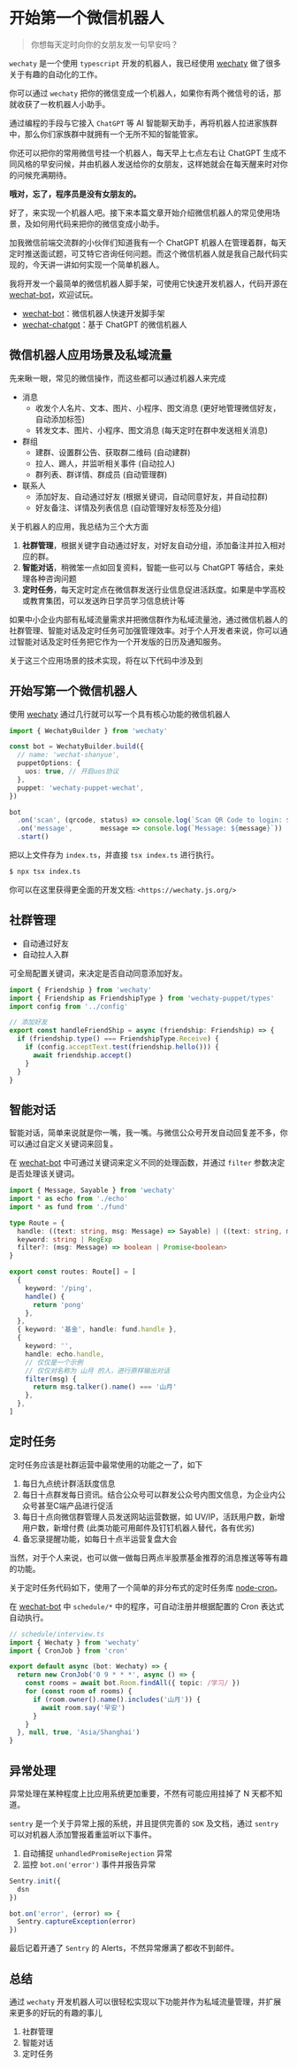 # 开始第一个微信机器人

> 你想每天定时向你的女朋友发一句早安吗？

`wechaty` 是一个使用 `typescript` 开发的机器人，我已经使用 [wechaty](https://github.com/wechaty/wechaty) 做了很多关于有趣的自动化的工作。

你可以通过 `wechaty` 把你的微信变成一个机器人，如果你有两个微信号的话，那就收获了一枚机器人小助手。

通过编程的手段与它接入 `ChatGPT` 等 AI 智能聊天助手，再将机器人拉进家族群中，那么你们家族群中就拥有一个无所不知的智能管家。

你还可以把你的常用微信号挂一个机器人，每天早上七点左右让 ChatGPT 生成不同风格的早安问候，并由机器人发送给你的女朋友，这样她就会在每天醒来时对你的问候充满期待。

**哦对，忘了，程序员是没有女朋友的。**

好了，来实现一个机器人吧。接下来本篇文章开始介绍微信机器人的常见使用场景，及如何用代码来把你的微信变成小助手。

加我微信前端交流群的小伙伴们知道我有一个 ChatGPT 机器人在管理着群，每天定时推送面试题，可艾特它咨询任何问题。而这个微信机器人就是我自己敲代码实现的，今天讲一讲如何实现一个简单机器人。

我将开发一个最简单的微信机器人脚手架，可使用它快速开发机器人，代码开源在 [wechat-bot](https://github.com/shfshanyue/wechat-bot)，欢迎试玩。

+ [wechat-bot](https://github.com/shfshanyue/wechat-bot)：微信机器人快速开发脚手架
+ [wechat-chatgpt](https://github.com/shfshanyue/wechat-chatgpt)：基于 ChatGPT 的微信机器人

## 微信机器人应用场景及私域流量

先来瞅一眼，常见的微信操作，而这些都可以通过机器人来完成

+ 消息
  + 收发个人名片、文本、图片、小程序、图文消息 (更好地管理微信好友，自动添加标签)
  + 转发文本、图片、小程序、图文消息 (每天定时在群中发送相关消息)
+ 群组
  + 建群、设置群公告、获取群二维码 (自动建群)
  + 拉人、踢人，并监听相关事件 (自动拉人)
  + 群列表、群详情、群成员 (自动管理群)
+ 联系人
  + 添加好友、自动通过好友 (根据关键词，自动同意好友，并自动拉群)
  + 好友备注、详情及列表信息 (自动管理好友标签及分组)

关于机器人的应用，我总结为三个大方面

1. **社群管理**，根据关键字自动通过好友，对好友自动分组，添加备注并拉入相对应的群。
1. **智能对话**，稍微笨一点如回复资料，智能一些可以与 ChatGPT 等结合，来处理各种咨询问题
1. **定时任务**，每天定时定点在微信群发送行业信息促进活跃度。如果是中学高校或教育集团，可以发送昨日学员学习信息统计等

如果中小企业内部有私域流量需求并把微信群作为私域流量池，通过微信机器人的社群管理、智能对话及定时任务可加强管理效率。对于个人开发者来说，你可以通过智能对话及定时任务把它作为一个开发版的日历及通知服务。

关于这三个应用场景的技术实现，将在以下代码中涉及到

## 开始写第一个微信机器人

使用 [wechaty](https://github.com/wechaty/wechaty) 通过几行就可以写一个具有核心功能的微信机器人

``` ts
import { WechatyBuilder } from 'wechaty'

const bot = WechatyBuilder.build({
  // name: 'wechat-shanyue',
  puppetOptions: {
    uos: true, // 开启uos协议
  },
  puppet: 'wechaty-puppet-wechat',
})

bot
  .on('scan', (qrcode, status) => console.log(`Scan QR Code to login: ${status}\nhttps://api.qrserver.com/v1/create-qr-code/?data=${encodeURIComponent(qrcode)}`))
  .on('message',       message => console.log(`Message: ${message}`))
  .start()
```

把以上文件存为 `index.ts`，并直接 `tsx index.ts` 进行执行。

``` bash
$ npx tsx index.ts
```

你可以在这里获得更全面的开发文档: `<https://wechaty.js.org/>`

## 社群管理

+ 自动通过好友
+ 自动拉人入群

可全局配置关键词，来决定是否自动同意添加好友。

``` ts
import { Friendship } from 'wechaty'
import { Friendship as FriendshipType } from 'wechaty-puppet/types'
import config from '../config'

// 添加好友
export const handleFriendShip = async (friendship: Friendship) => {
  if (friendship.type() === FriendshipType.Receive) {
    if (config.acceptText.test(friendship.hello())) {
      await friendship.accept()
    }
  }
}

```

## 智能对话

智能对话，简单来说就是你一嘴，我一嘴。与微信公众号开发自动回复差不多，你可以通过自定义关键词来回复。

在 [wechat-bot](https://github.com/shfshanyue/wechat-bot) 中可通过关键词来定义不同的处理函数，并通过 `filter` 参数决定是否处理该关键词。

``` ts
import { Message, Sayable } from 'wechaty'
import * as echo from './echo'
import * as fund from './fund'

type Route = {
  handle: ((text: string, msg: Message) => Sayable) | ((text: string, msg: Message) => Promise<Sayable>)
  keyword: string | RegExp
  filter?: (msg: Message) => boolean | Promise<boolean>
}

export const routes: Route[] = [
  {
    keyword: '/ping',
    handle() {
      return 'pong'
    },
  },
  { keyword: '基金', handle: fund.handle },
  {
    keyword: '',
    handle: echo.handle,
    // 仅仅是一个示例
    // 仅仅对名称为 山月 的人，进行原样输出对话
    filter(msg) {
      return msg.talker().name() === '山月'
    },
  },
]
```

## 定时任务

定时任务应该是社群运营中最常使用的功能之一了，如下

1. 每日九点统计群活跃度信息
1. 每日十点群发每日资讯。结合公众号可以群发公众号内图文信息，为企业内公众号甚至C端产品进行促活
1. 每日十点向微信群管理人员发送网站运营数据，如 UV/IP，活跃用户数，新增用户数，新增付费 (此类功能可用邮件及钉钉机器人替代，各有优劣)
1. 备忘录提醒功能，如每日十点半运营复盘大会

当然，对于个人来说，也可以做一做每日两点半股票基金推荐的消息推送等等有趣的功能。

关于定时任务代码如下，使用了一个简单的非分布式的定时任务库 [node-cron](https://github.com/kelektiv/node-cron)。

在 [wechat-bot](https://github.com/shfshanyue/wechat-bot) 中 `schedule/*` 中的程序，可自动注册并根据配置的 Cron 表达式自动执行。

``` ts
// schedule/interview.ts
import { Wechaty } from 'wechaty'
import { CronJob } from 'cron'

export default async (bot: Wechaty) => {
  return new CronJob('0 9 * * *', async () => {
    const rooms = await bot.Room.findAll({ topic: /学习/ })
    for (const room of rooms) {
      if (room.owner().name().includes('山月')) {
        await room.say('早安')
      }
    }
  }, null, true, 'Asia/Shanghai')
}
```

## 异常处理

异常处理在某种程度上比应用系统更加重要，不然有可能应用挂掉了 N 天都不知道。

`sentry` 是一个关于异常上报的系统，并且提供完善的 `SDK` 及文档，通过 `sentry` 可以对机器人添加警报着重监听以下事件。

1. 自动捕捉 `unhandledPromiseRejection` 异常
1. 监控 `bot.on('error')` 事件并报告异常

``` ts
Sentry.init({
  dsn
})

bot.on('error', (error) => {
  Sentry.captureException(error)
})
```

最后记着开通了 `Sentry` 的 Alerts，不然异常爆满了都收不到邮件。

## 总结

通过 `wechaty` 开发机器人可以很轻松实现以下功能并作为私域流量管理，并扩展来更多的好玩的有趣的事儿

1. 社群管理
1. 智能对话
1. 定时任务
